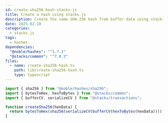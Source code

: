 ```yaml
---
id: create-sha256-hash-stacks-js
title: Create a hash using stacks.js
description: Create the same SHA-256 hash from buffer data using stacks.js that can be created with Clarity.
date: 2025.02.10
categories:
  - stacks.js
tags:
  - hashes
dependencies:
  "@noble/hashes": "^1.7.1"
  "@stacks/common": "^7.0.2"
files:
  - name: create-sha256-hash.ts
    path: lib/create-sha256-hash.ts
    type: typescript
---
```


```typescript
import { sha256 } from "@noble/hashes/sha256";
import { bytesToHex, hexToBytes } from "@stacks/common";
import { bufferCV, serializeCV } from "@stacks/transactions";

function createSha256(hexData) {
  return bytesToHex(sha256(serializeCV(bufferCV(hexToBytes(hexData)))));
}
```
